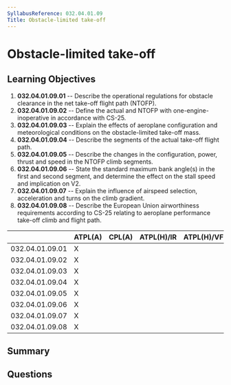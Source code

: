 ```yaml
---
SyllabusReference: 032.04.01.09
Title: Obstacle-limited take-off
---
```


# Obstacle-limited take-off

## Learning Objectives

1.  **032.04.01.09.01** -- Describe the operational regulations for obstacle
    clearance in the net take-off flight path (NTOFP).
2.  **032.04.01.09.02** -- Define the actual and NTOFP with
    one-engine-inoperative in accordance with CS-25.
3.  **032.04.01.09.03** -- Explain the effects of aeroplane configuration and
    meteorological conditions on the obstacle-limited take-off mass.
4.  **032.04.01.09.04** -- Describe the segments of the actual take-off flight
    path.
5.  **032.04.01.09.05** -- Describe the changes in the configuration, power,
    thrust and speed in the NTOFP climb segments.
6.  **032.04.01.09.06** -- State the standard maximum bank angle(s) in the first
    and second segment, and determine the effect on the stall speed and
    implication on V2.
7.  **032.04.01.09.07** -- Explain the influence of airspeed selection,
    acceleration and turns on the climb gradient.
8.  **032.04.01.09.08** -- Describe the European Union airworthiness requirements
    according to CS-25 relating to aeroplane performance take-off climb and
    flight path.

|                 | ATPL(A) | CPL(A) | ATPL(H)/IR | ATPL(H)/VFR | CPL(H) | IR | CBIR(A) |
| --------------- | ------- | ------ | ---------- | ----------- | ------ | -- | ------- |
| 032.04.01.09.01 | X       |        |            |             |        |    |         |
| 032.04.01.09.02 | X       |        |            |             |        |    |         |
| 032.04.01.09.03 | X       |        |            |             |        |    |         |
| 032.04.01.09.04 | X       |        |            |             |        |    |         |
| 032.04.01.09.05 | X       |        |            |             |        |    |         |
| 032.04.01.09.06 | X       |        |            |             |        |    |         |
| 032.04.01.09.07 | X       |        |            |             |        |    |         |
| 032.04.01.09.08 | X       |        |            |             |        |    |         |

## Summary

## Questions
